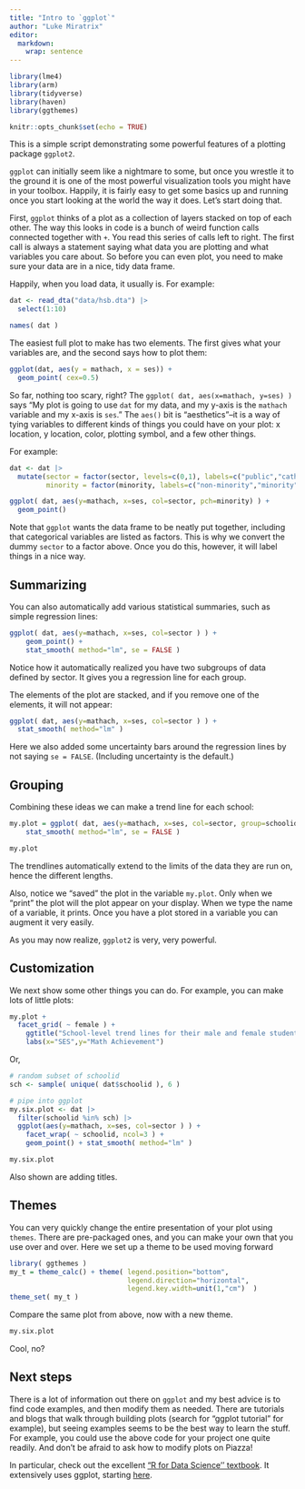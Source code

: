 ```yaml
---
title: "Intro to `ggplot`"
author: "Luke Miratrix"
editor: 
  markdown: 
    wrap: sentence
---
```


```r
library(lme4)
library(arm)
library(tidyverse)
library(haven)
library(ggthemes)

knitr::opts_chunk$set(echo = TRUE)
```

This is a simple script demonstrating some powerful features of a plotting package `ggplot2`.

`ggplot` can initially seem like a nightmare to some, but once you wrestle it to the ground it is one of the most powerful visualization tools you might have in your toolbox.
Happily, it is fairly easy to get some basics up and running once you start looking at the world the way it does.
Let's start doing that.

First, `ggplot` thinks of a plot as a collection of layers stacked on top of each other.
The way this looks in code is a bunch of weird function calls connected together with `+`.
You read this series of calls left to right.
The first call is always a statement saying what data you are plotting and what variables you care about.
So before you can even plot, you need to make sure your data are in a nice, tidy data frame.

Happily, when you load data, it usually is.
For example:

```r
dat <- read_dta("data/hsb.dta") |> 
  select(1:10)

names( dat )
```

The easiest full plot to make has two elements.
The first gives what your variables are, and the second says how to plot them:

```r
ggplot(dat, aes(y = mathach, x = ses)) + 
  geom_point( cex=0.5)
```

So far, nothing too scary, right?
The `ggplot( dat, aes(x=mathach, y=ses) )` says "My plot is going to use `dat` for my data, and my y-axis is the `mathach` variable and my x-axis is `ses`." The `aes()` bit is "aesthetics"--it is a way of tying variables to different kinds of things you could have on your plot: x location, y location, color, plotting symbol, and a few other things.

For example:

```r
dat <- dat |> 
  mutate(sector = factor(sector, levels=c(0,1), labels=c("public","catholic")),
         minority = factor(minority, labels=c("non-minority","minority")))

ggplot( dat, aes(y=mathach, x=ses, col=sector, pch=minority) ) + 
  geom_point()
```

Note that `ggplot` wants the data frame to be neatly put together, including that categorical variables are listed as factors.
This is why we convert the dummy `sector` to a factor above.
Once you do this, however, it will label things in a nice way.

## Summarizing

You can also automatically add various statistical summaries, such as simple regression lines:

```r
ggplot( dat, aes(y=mathach, x=ses, col=sector ) ) + 
    geom_point() + 
    stat_smooth( method="lm", se = FALSE )
```

Notice how it automatically realized you have two subgroups of data defined by sector.
It gives you a regression line for each group.

The elements of the plot are stacked, and if you remove one of the elements, it will not appear:

```r
ggplot( dat, aes(y=mathach, x=ses, col=sector ) ) + 
  stat_smooth( method="lm" )
```

Here we also added some uncertainty bars around the regression lines by not saying `se = FALSE`.
(Including uncertainty is the default.)

## Grouping

Combining these ideas we can make a trend line for each school:

```r
my.plot = ggplot( dat, aes(y=mathach, x=ses, col=sector, group=schoolid ) ) + 
    stat_smooth( method="lm", se = FALSE )

my.plot
```

The trendlines automatically extend to the limits of the data they are run on, hence the different lengths.

Also, notice we "saved" the plot in the variable `my.plot`.
Only when we "print" the plot will the plot appear on your display.
When we type the name of a variable, it prints.
Once you have a plot stored in a variable you can augment it very easily.

As you may now realize, `ggplot2` is very, very powerful.

## Customization

We next show some other things you can do.
For example, you can make lots of little plots:

```r
my.plot + 
  facet_grid( ~ female ) + 
    ggtitle("School-level trend lines for their male and female students") +
    labs(x="SES",y="Math Achievement") 
```

Or,

```r
# random subset of schoolid
sch <- sample( unique( dat$schoolid ), 6 )

# pipe into ggplot 
my.six.plot <- dat |> 
  filter(schoolid %in% sch) |> 
  ggplot(aes(y=mathach, x=ses, col=sector ) ) + 
    facet_wrap( ~ schoolid, ncol=3 ) + 
    geom_point() + stat_smooth( method="lm" )

my.six.plot
```

Also shown are adding titles.

## Themes

You can very quickly change the entire presentation of your plot using `themes`.
There are pre-packaged ones, and you can make your own that you use over and over.
Here we set up a theme to be used moving forward

```r
library( ggthemes )
my_t = theme_calc() + theme( legend.position="bottom", 
                             legend.direction="horizontal", 
                             legend.key.width=unit(1,"cm")  )
theme_set( my_t )
```

Compare the same plot from above, now with a new theme.

```r
my.six.plot
```

Cool, no?

## Next steps

There is a lot of information out there on `ggplot` and my best advice is to find code examples, and then modify them as needed.
There are tutorials and blogs that walk through building plots (search for "ggplot tutorial" for example), but seeing examples seems to be the best way to learn the stuff.
For example, you could use the above code for your project one quite readily.
And don't be afraid to ask how to modify plots on Piazza!

In particular, check out the excellent ["R for Data Science'' textbook](http://r4ds.had.co.nz). It extensively uses ggplot, starting [here](http://r4ds.had.co.nz/data-visualisation.html).
